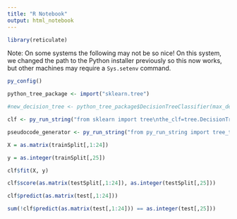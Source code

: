 ```yaml
---
title: "R Notebook"
output: html_notebook
---
```




```r
library(reticulate)
```
Note: On some systems the following may not be so nice! On this system, we changed the path to the Python installer previously so this now works, but other machines may require a `Sys.setenv` command.
```r
py_config()
```

```r
python_tree_package <- import("sklearn.tree")
```




```r
#new_decision_tree <- python_tree_package$DecisionTreeClassifier(max_depth = 4, class_weight = wts)
```

```r
clf <- py_run_string("from sklearn import tree\nthe_clf=tree.DecisionTreeClassifier(max_depth=4, class_weight={1:1, 2:10})")$the_clf
```

```r
pseudocode_generator <- py_run_string("from py_run_string import tree_to_code")$tree_to_code
```



```r
X = as.matrix(trainSplit[,1:24])
```


```r
y = as.integer(trainSplit[,25])
```


```r
clf$fit(X, y)
```

```r
clf$score(as.matrix(testSplit[,1:24]), as.integer(testSplit[,25]))
```

```r
clf$predict(as.matrix(test[,1:24]))
```

```r
sum(!clf$predict(as.matrix(test[,1:24])) == as.integer(test[,25]))
```
